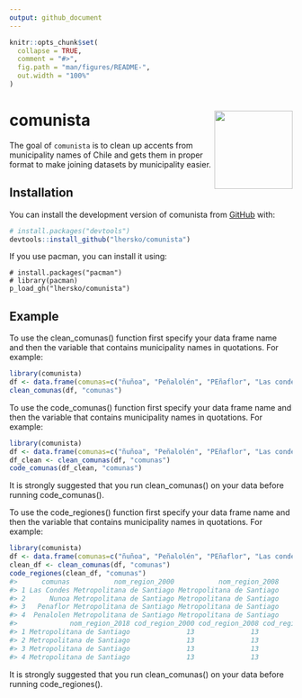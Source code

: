 ```yaml
---
output: github_document
---
```


<!-- README.md is generated from README.Rmd. Please edit that file -->

```r
knitr::opts_chunk$set(
  collapse = TRUE,
  comment = "#>",
  fig.path = "man/figures/README-",
  out.width = "100%"
)
```

# comunista <a href='https://dplyr.tidyverse.org'><img src='man/figures/logo.png' align="right" height="139" /></a>


<!-- badges: start -->
<!-- badges: end -->

The goal of `comunista` is to clean up accents from municipality names of Chile and gets them in proper format to make joining datasets by municipality easier.


## Installation

You can install the development version of comunista from [GitHub](https://github.com/) with:

``` r
# install.packages("devtools")
devtools::install_github("lhersko/comunista")
```
If you use pacman, you can install it using: 

```
# install.packages("pacman")
# library(pacman)
p_load_gh("lhersko/comunista")
```

## Example

To use the clean_comunas() function first specify your data frame name and then the variable that contains municipality names in quotations. For example:

```r
library(comunista)
df <- data.frame(comunas=c("ñuñoa", "Peñalolén", "PEñaflor", "Las condes"))
clean_comunas(df, "comunas")
```


To use the code_comunas() function first specify your data frame name and then the variable that contains municipality names in quotations. For example:

```r
library(comunista)
df <- data.frame(comunas=c("ñuñoa", "Peñalolén", "PEñaflor", "Las condes"))
df_clean <- clean_comunas(df, "comunas")
code_comunas(df_clean, "comunas")
```
 
It is strongly suggested that you run clean_comunas() on your data before running code_comunas().

To use the code\_regiones() function first specify your data frame name
and then the variable that contains municipality names in quotations.
For example:

``` r
library(comunista)
df <- data.frame(comunas=c("ñuñoa", "Peñalolén", "PEñaflor", "Las condes"))
clean_df <- clean_comunas(df, "comunas")
code_regiones(clean_df, "comunas")
#>      comunas           nom_region_2000           nom_region_2008
#> 1 Las Condes Metropolitana de Santiago Metropolitana de Santiago
#> 2      Nunoa Metropolitana de Santiago Metropolitana de Santiago
#> 3   Penaflor Metropolitana de Santiago Metropolitana de Santiago
#> 4  Penalolen Metropolitana de Santiago Metropolitana de Santiago
#>             nom_region_2018 cod_region_2000 cod_region_2008 cod_region_2018
#> 1 Metropolitana de Santiago              13              13              13
#> 2 Metropolitana de Santiago              13              13              13
#> 3 Metropolitana de Santiago              13              13              13
#> 4 Metropolitana de Santiago              13              13              13
```

It is strongly suggested that you run clean\_comunas() on your data
before running code\_regiones().

